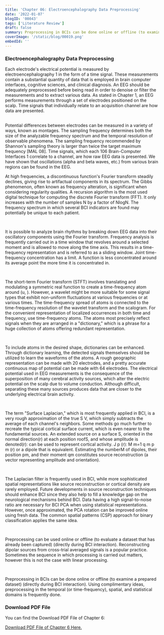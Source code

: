 ```yaml
---
title: 'Chapter 06: Electroencephalography Data Preprocessing'
date: '2022-01-07'
blogID: '00043'
tags: ['Literature Review']
draft: false
summary: Preprocessing in BCIs can be done online or offline (to examine a prepared dataset) (directly during BCI interaction). Using complimentary ideas, preprocessing in the temporal (or time-frequency), spatial, and statistical domains is frequently done.
coverImage: '/static/blog/00019.png'
embedId: ''
---
```


<TOCInline toc={props.toc} exclude="Overview" toHeading={3} />

### Electroencephalography Data Preprocessing

Each electrode's electrical potential is measured by electroencephalography 1 in the form of a time signal. These measurements contain a substantial quantity of data that is employed in brain computer interfaces, cognitive sciences, and clinical diagnosis. An EEG should be adequately preprocessed before being read in order to denoise or filter the measurements and to extract various data. As stated in Chapter 1, an EEG performs measurements through a set of electrodes positioned on the scalp. Time signals that individually relate to an acquisition channel are how data are presented.

<br />
Potential differences between electrodes can be measured in a variety of ways, known as montages. The
sampling frequency determines both the size of the analyzable frequency spectrum and the temporal resolution
of observable phenomena. The sampling frequency recommended by Shannon's sampling theory is larger than
twice the target maximum frequency [MAL 08]. Time signals, which each 106 Brain-Computer Interfaces 1
correlate to a channel, are how raw EEG data is presented. We have shown that oscillations (alpha and
beta waves, etc.) from various brain regions can be found in the EEG.

<br />

At high frequencies, a discontinuous function's Fourier transform steadily declines, giving rise to artifactual components in its spectrum. The Gibbs phenomenon, often known as frequency alteration, is significant when considering regularity qualities. A recursion algorithm is the most used digital technique for computing the discrete Fourier transform (FFT). It only increases with the number of samples N by a factor of NlogN. The frequency spectrum in which several BCI indicators are found may potentially be unique to each patient.

<br />

It is possible to analyze brain rhythms by breaking down EEG data into their oscillatory components using the Fourier transform. Frequency analysis is frequently carried out in a time window that revolves around a selected moment and is allowed to move along the time axis. This results in a time-frequency representation and is referred to as a sliding window. Joint time-frequency concentration has a limit. A function is less concentrated around its average point the more time it is concentrated in.

<br />

The short-term Fourier transform (STFT) involves translating and modulating a symmetric real function to create a time-frequency atom around (u, ). However, a wavelet might be more suitable for some signal types that exhibit non-uniform fluctuations at various frequencies or at various times. The time-frequency spread of atoms is connected to the time-frequency resolution of the wavelet transform and the scalogram. For the convenient representation of localized occurrences in both time and frequency, use time-frequency atoms. The atoms most precisely reflect signals when they are arranged in a "dictionary," which is a phrase for a huge collection of atoms offering redundant representation.

<br />

To include atoms in the desired shape, dictionaries can be enhanced. Through dictionary learning, the detected signals themselves should be utilized to learn the waveforms of the atoms. A rough geographic representation can be made with 20 electrodes, and a pretty accurate continuous map of potential can be made with 64 electrodes. The electrical potential used in EEG measurements is the consequence of the superposition of many cerebral activity sources, which alter the electric potential on the scalp due to volume conduction. Although difficult, separating these many sources produces data that are closer to the underlying electrical brain activity.

<br />

The term "Surface Laplacian," which is most frequently applied in BCI, is a very rough approximation of the true S V, which simply subtracts the average of each channel's neighbors. Some methods go much further to recreate the typical cortical surface current, which is even nearer to the fundamental sources. An extended source on a surface S, oriented in the normal direction(r) at each position roofS, and whose amplitude is denoted(r): can be used to represent cortical activity. J p (r): M m=1 q m p m (r) or a dipole that is equivalent. Estimating the numberM of dipoles, their position pm, and their moment qm constitutes source reconstruction (a vector representing amplitude and orientation).

<br />

The Laplacian filter is frequently used in BCI, while more sophisticated spatial representations like source reconstruction or cortical density are rarely employed. Future developments in source reconstruction techniques should enhance BCI since they also help to fill a knowledge gap on the neurological mechanisms behind BCI. Data having a high signal-to-noise ratio are necessary for BCI PCA when using statistical representations. However, once approximated, the PCA rotation can be improved online using fresh data. The common spatial patterns (CSP) approach for binary classification applies the same idea.

<br />

Preprocessing can be used online or offline (to evaluate a dataset that has already been captured) (directly during BCI interaction). Reconstructing dipolar sources from cross-trial averaged signals is a popular practice. Sometimes the sequence in which processing is carried out matters, however this is not the case with linear processing.

<br />

Preprocessing in BCIs can be done online or offline (to examine a prepared dataset) (directly during BCI interaction). Using complimentary ideas, preprocessing in the temporal (or time-frequency), spatial, and statistical domains is frequently done.

### Download PDF File

You can find the Download PDF File of Chapter 6:

<a href="/static/blog/00043_1.pdf" download>
  Download PDF File of Chapter 6 Here.
</a>
